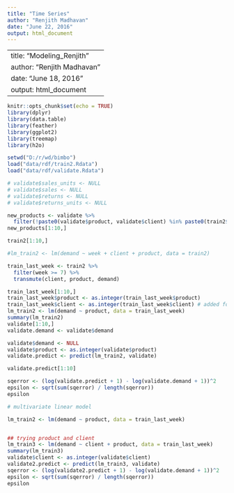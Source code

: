 ```yaml
---
title: "Time Series"
author: "Renjith Madhavan"
date: "June 22, 2016"
output: html_document
---
```


---
title: "Modeling_Renjith"
author: "Renjith Madhavan"
date: "June 18, 2016"
output: html_document
---



```r
knitr::opts_chunk$set(echo = TRUE)
library(dplyr)
library(data.table)
library(feather)
library(ggplot2)
library(treemap)
library(h2o)
```

```r
setwd("D:/r/wd/bimbo")
load("data/rdf/train2.Rdata")
load("data/rdf/validate.Rdata")

# validate$sales_units <- NULL
# validate$sales <- NULL
# validate$returns <- NULL
# validate$returns_units <- NULL

new_products <- validate %>%
  filter(!paste0(validate$product, validate$client) %in% paste0(train2$product, train2$client) )
new_products[1:10,]

train2[1:10,]

#lm_train2 <- lm(demand ~ week + client + product, data = train2)

train_last_week <- train2 %>% 
  filter(week >= 7) %>% 
  transmute(client, product, demand)

train_last_week[1:10,]
train_last_week$product <- as.integer(train_last_week$product)
train_last_week$client <- as.integer(train_last_week$client) # added for muti variate linear model
lm_train2 <- lm(demand ~ product, data = train_last_week)
summary(lm_train2)
validate[1:10,]
validate.demand <- validate$demand

validate$demand <- NULL
validate$product <- as.integer(validate$product)
validate.predict <- predict(lm_train2, validate)

validate.predict[1:10]

sqerror <- (log(validate.predict + 1) - log(validate.demand + 1))^2
epsilon <- sqrt(sum(sqerror) / length(sqerror))
epsilon

# multivariate linear model

lm_train2 <- lm(demand ~ product, data = train_last_week)


## trying product and client
lm_train3 <- lm(demand ~ client + product, data = train_last_week)
summary(lm_train3)
validate$client <- as.integer(validate$client)
validate2.predict <- predict(lm_train3, validate)
sqerror <- (log(validate2.predict + 1) - log(validate.demand + 1))^2
epsilon <- sqrt(sum(sqerror) / length(sqerror))
epsilon
```

